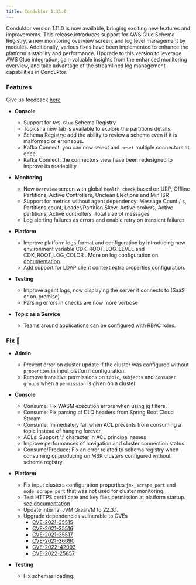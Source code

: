 ```yaml
---
title: Conduktor 1.11.0 
---
```



Conduktor version 1.11.0 is now available, bringing exciting new features and improvements. This release introduces support for AWS Glue Schema Registry, a new monitoring overview screen, and log level management by modules. Additionally, various fixes have been implemented to enhance the platform's stability and performance. Upgrade to this version to leverage AWS Glue integration, gain valuable insights from the enhanced monitoring overview, and take advantage of the streamlined log management capabilities in Conduktor.

### Features

Give us feedback [here](https://conduktor.io/roadmap)

- **Console**

  - Support for `AWS Glue` Schema Registry.
  - Topics: a new tab is available to explore the partitions details.
  - Schema Registry: add the ability to review a schema even if it is malformed or erroneous.
  - Kafka Connect: you can now select and `reset` multiple connectors at once.
  - Kafka Connect: the connectors view have been redesigned to improve its readability

- **Monitoring**

  - New `Overview` screen with global `health check` based on URP, Offline Partitions, Active Controllers, Unclean Elections and Min ISR
  - Support for metrics without agent dependency: Message Count / s, Partitions count, Leader/Partition Skew, Active brokers, Active partitions, Active controllers, Total size of messages
  - Log alerting failures as errors and enable retry on transient failures

- **Platform**

  - Improve platform logs format and configuration by introducing new environment variable CDK_ROOT_LOG_LEVEL and CDK_ROOT_LOG_COLOR . More on log configuration on [documentation](https://docs.conduktor.io/platform/get-started/troubleshooting/logs-configuration/).
  - Add support for LDAP client context extra properties configuration.

- **Testing**

  - Improve agent logs, now displaying the server it connects to (SaaS or on-premise)
  - Parsing errors in checks are now more verbose

- **Topic as a Service**

  - Teams around applications can be configured with RBAC roles.

### Fix 🔨

- **Admin**

  - Prevent error on cluster update if the cluster was configured without `properties` in input platform configuration.
  - Remove transitive permissions on `topic`, `subjects` and `consumer groups` when a `permission` is given on a cluster

- **Console**

  - Consume: Fix WASM execution errors when using jq filters.
  - Consume: Fix parsing of DLQ headers from Spring Boot Cloud Stream
  - Consume: Immediately fail when ACL prevents from consuming a topic instead of hanging forever
  - ACLs: Support ':' character in ACL principal names
  - Improve performances of navigation and cluster connection status
  - Consume/Produce: Fix an error related to schema registry when consuming or producing on MSK clusters configured without schema registry

- **Platform**

  - Fix input clusters configuration properties `jmx_scrape_port` and `node_scrape_port` that was not used for cluster monitoring.
  - Test HTTPS certificate and key files permission at platform startup. [see documentation](https://docs.conduktor.io/platform/get-started/configuration/https-configuration/)
  - Update internal JVM GraalVM to 22.3.1.
  - Upgrade dependencies vulnerable to CVEs
    - [CVE-2021-35515](https://nvd.nist.gov/vuln/detail/CVE-2021-35515)
    - [CVE-2021-35516](https://nvd.nist.gov/vuln/detail/CVE-2021-35516)
    - [CVE-2021-35517](https://nvd.nist.gov/vuln/detail/CVE-2021-35517)
    - [CVE-2021-36090](https://nvd.nist.gov/vuln/detail/CVE-2021-36090)
    - [CVE-2022-42003](https://nvd.nist.gov/vuln/detail/CVE-2022-42003)
    - [CVE-2022-25857](https://nvd.nist.gov/vuln/detail/CVE-2022-25857)

- **Testing**
  - Fix schemas loading.
